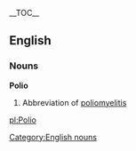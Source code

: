 {{wikipedia}}
__TOC__
==English==
=== Nouns ===
[[Category:English nouns]]
'''Polio'''
#Abbreviation of [[poliomyelitis]]

[[pl:Polio]]